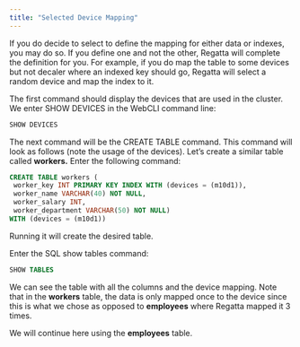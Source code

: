 ```yaml
---
title: "Selected Device Mapping"
---
```


If you do decide to select to define the mapping for either data or indexes, you may do so. If you define one and not the other, Regatta will complete the definition for you. For example, if you do map the table to some devices but not decaler where an indexed key should go, Regatta will select a random device and map the index to it.

The first command should display the devices that are used in the cluster. We enter SHOW DEVICES in the WebCLI command line:

```SQL
SHOW DEVICES
```

The next command will be the CREATE TABLE command. This command will look as follows
(note the usage of the devices). Let’s create a similar table called **workers.** Enter the following
command:

```SQL
CREATE TABLE workers (
 worker_key INT PRIMARY KEY INDEX WITH (devices = (m10d1)),
 worker_name VARCHAR(40) NOT NULL,
 worker_salary INT,
 worker_department VARCHAR(50) NOT NULL)
WITH (devices = (m10d1))
```

Running it will create the desired table.

Enter the SQL show tables command:

```SQL
SHOW TABLES
```

We can see the table with all the columns and the device mapping. Note that in the **workers** table, the data is only mapped once to the device since this is what we chose as opposed to **employees** where Regatta mapped it 3 times.

We will continue here using the **employees** table.